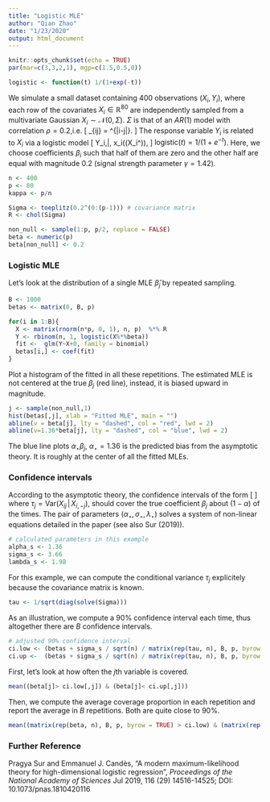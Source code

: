 ```yaml
---
title: "Logistic MLE"
author: "Qian Zhao"
date: "1/23/2020"
output: html_document
---
```


```r
knitr::opts_chunk$set(echo = TRUE)
par(mar=c(3,3,2,1), mgp=c(1.5,0.5,0))
```

```r
logistic <- function(t) 1/(1+exp(-t))
```

We simulate a small dataset containing 400 observations $(X_i,Y_i)$, where each row of the covariates $X_i\in\mathbb{R}^{80}$ are independently sampled from a multivariate Gaussian $X_i\sim\mathcal{N}(0, \Sigma)$. $\Sigma$ is that of an $AR(1)$ model with correlation $\rho = 0.2$,i.e.
\[
\Sigma_{ij} = \rho^{|i-j|}.
\]
The response variable $Y_i$ is related to $X_i$ via a logistic model 
\[
Y_i\,|\, x_i\sim \mathrm{Bernoulli}(\mathrm{logistic}(X_i^\top \beta)),
\]
$\mathrm{logistic}(t) = 1/(1+e^{-t})$.  Here, we choose coefficients $\beta_i$ such that half of them are zero and the other half are equal with magnitude 0.2 (signal strength parameter $\gamma = 1.42$). 

```r
n <- 400
p <- 80
kappa <- p/n

Sigma <- toeplitz(0.2^(0:(p-1))) # covariance matrix
R <- chol(Sigma)

non_null <- sample(1:p, p/2, replace = FALSE) 
beta <- numeric(p)
beta[non_null] <- 0.2
```

### Logistic MLE

Let's look at the distribution of a single MLE $\hat{\beta}_{j}$ by repeated sampling. 

```r
B <- 1000
betas <- matrix(0, B, p)

for(i in 1:B){
  X <- matrix(rnorm(n*p, 0, 1), n, p)  %*% R
  Y <- rbinom(n, 1, logistic(X%*%beta))
  fit <-  glm(Y~X+0, family = binomial)
  betas[i,] <- coef(fit)
}
```

Plot a histogram of the fitted in all these repetitions. The estimated MLE is not centered at the true $\beta_j$ (red line), instead, it is biased upward in magnitude. 

```r
j <- sample(non_null,1)
hist(betas[,j], xlab = "Fitted MLE", main = "")
abline(v = beta[j], lty = "dashed", col = "red", lwd = 2)
abline(v=1.36*beta[j], lty = "dashed", col = "blue", lwd = 2)
```

The blue line plots $\alpha_\star\beta_j$, $\alpha_\star = 1.36$ is the predicted bias from the asymptotic theory. It is roughly at the center of all the fitted MLEs.

### Confidence intervals 

According to the asymptotic theory, the confidence intervals of the form 
\[
\left[\frac{1}{\alpha_\star}\left(\hat{\beta}_j - \frac{\sigma_\star}{\sqrt{n}\tau_j}z_{(1-\alpha/2)}\right),\frac{1}{\alpha_\star}\left(\hat{\beta}_j + \frac{\sigma_\star}{\sqrt{n}\tau_j}z_{(1-\alpha/2)}\right)\right]
\]
where $\tau_j = \mathrm{Var}(X_{ij}\,|\,X_{i,-j})$, should cover the true coefficient $\beta_j$ about $(1-\alpha)$ of the times. The pair of parameters $(\alpha_\star, \sigma_\star, \lambda_\star)$ solves a system of non-linear equations detailed in the paper (see also Sur (2019)). 

```r
# calculated parameters in this example
alpha_s <- 1.36
sigma_s <- 3.66
lambda_s <- 1.98
```

For this example, we can compute the conditional variance $\tau_j$ explicitely because the covariance matrix is known.

```r
tau <- 1/sqrt(diag(solve(Sigma)))
```

As an illustration, we compute a 90\% confidence interval each time, thus altogether there are $B$ confidence intervals.  

```r
# adjusted 90% confidence interval 
ci.low <- (betas + sigma_s / sqrt(n) / matrix(rep(tau, n), B, p, byrow = TRUE) * qnorm(0.05))/alpha_s
ci.up <-  (betas + sigma_s / sqrt(n) / matrix(rep(tau, n), B, p, byrow = TRUE)  * qnorm(0.95))/alpha_s
```

First, let's look at how often the $j$th variable is covered. 

```r
mean((beta[j]> ci.low[,j]) & (beta[j]< ci.up[,j])) 
```

Then, we compute the average coverage proportion in each repetition and report the average in $B$ repetitions. Both are quite close to 90\%. 

```r
mean((matrix(rep(beta, n), B, p, byrow = TRUE) > ci.low) & (matrix(rep(beta, n), B, p, byrow = TRUE) < ci.up)) 
```

### Further Reference
Pragya Sur and Emmanuel J. Candès, "A modern maximum-likelihood theory for high-dimensional logistic regression", *Proceedings of the National Academy of Sciences* Jul 2019, 116 (29) 14516-14525; DOI: 10.1073/pnas.1810420116


